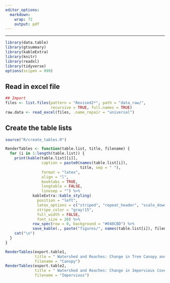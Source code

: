 ---
editor_options: 
  markdown: 
    wrap: 72
    output: pdf
---

------------------------------------------------------------------------

```{r import_packages, results='hide'}
library(data.table)
library(gtsummary)
library(kableExtra)
library(knitr)
library(readxl)
library(tidyverse)
options(scipen = 999)
```

## Read in excel file

```{r read_data}
## Import
files <- list.files(pattern = "Revised2*", path = "data_raw/", 
                    recursive = TRUE, full.names = TRUE)
raw.data <- read_excel(files, .name_repair = "universal")
```

## Create the table lists

```{r create_tables}
source("R/create_tables.R")
```


```{r render_tables_function}

RenderTables <- function(table.list, title, filename) {
  for (i in 1:length(table.list)) {
    print(kable(table.list[[i]],
                caption = paste0(names(table.list[i]), 
                                 title, sep = " "),
                format = "latex",
                align = "l",
                booktabs = TRUE,
                longtable = FALSE,
                linesep = "") %>%
            kableExtra::kable_styling(
              position = "left",
              latex_options = c("striped", "repeat_header", "scale_down"),
              stripe_color = "gray!15",
              full_width = FALSE,
              font_size = 20) %>%
            row_spec(row = 0, background = "#048CBD") %>%
            save_kable(., paste("figures/", names(table.list[i]), filename, ".pdf"), keep_tex = FALSE)) 
    cat("\n")
  }
}

```


```{r render_table2}
RenderTables(export.table1, 
             title = " Watershed and Reaches: Change in Tree Canopy and Supporting Metrics",
             filename = "Canopy")
RenderTables(export.table2,
             title = " Watershed and Reaches: Change in Impervious Cover and Supporting Metrics",
             filename = "Impervious")
```


